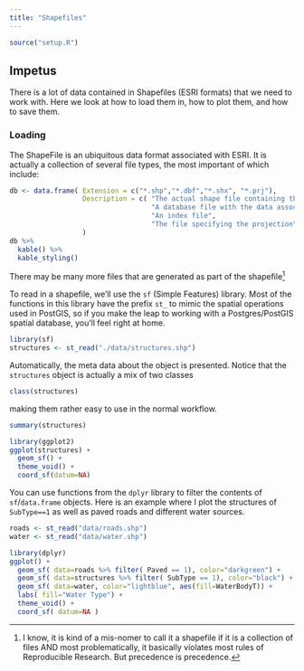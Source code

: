 ```yaml
---
title: "Shapefiles"
---
```


```r
source("setup.R")
```

## Impetus

There is a lot of data contained in Shapefiles (ESRI formats) that we need to work with.  Here we look at how to load them in, how to plot them, and how to save them.

### Loading

The ShapeFile is an ubiquitous data format associated with ESRI.  It is actually a collection of several file types, the most important of which include:

```r
db <- data.frame( Extension = c("*.shp","*.dbf","*.shx", "*.prj"),
                  Description = c( "The actual shape file containing the geometries",
                                   "A database file with the data associated with the objects in the shape file",
                                   "An index file",
                                   "The file specifying the projection" )
                  )
db %>%
  kable() %>%
  kable_styling()

```

There may be many more files that are generated as part of the shapefile^[I know, it is kind of a mis-nomer to call it a shapefile if it is a collection of files AND most problematically, it basically violates most rules of Reproducible Research.  But precedence is precedence.]

To read in a shapefile, we'll use the `sf` (Simple Features) library.  Most of the functions in this library have the prefix `st_` to mimic the spatial operations used in PostGIS, so if you make the leap to working with a Postgres/PostGIS spatial database, you'll feel right at home.

```r
library(sf)
structures <- st_read("./data/structures.shp")
```

Automatically, the meta data about the object is presented.  Notice that the `structures` object is actually a mix of two classes

```r
class(structures)
```

making them rather easy to use in the normal workflow.  

```r
summary(structures)
```





```r
library(ggplot2)
ggplot(structures) + 
  geom_sf() + 
  theme_void() + 
  coord_sf(datum=NA)
```

You can use functions from the `dplyr` library to filter the contents of `sf`/`data.frame` objects.  Here is an example where I plot the structures of `SubType==1` as well as paved roads and different water sources.

```r
roads <- st_read("data/roads.shp")
water <- st_read("data/water.shp")
```


```r
library(dplyr)
ggplot() +
  geom_sf( data=roads %>% filter( Paved == 1), color="darkgreen") + 
  geom_sf( data=structures %>% filter( SubType == 1), color="black") +
  geom_sf( data=water, color="lightblue", aes(fill=WaterBodyT)) +
  labs( fill="Water Type") + 
  theme_void() + 
  coord_sf( datum=NA )
```

